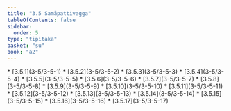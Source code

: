 ```yaml
---
title: "3.5 Samāpattivagga"
tableOfContents: false
sidebar:
  order: 5
type: "tipitaka"
basket: "su"
book: "a2"
---
```



<DynamicBreadcrumb />



<TableOfContents book="a2" section="3.5">
* [3.5.1](3-5/3-5-1)
* [3.5.2](3-5/3-5-2)
* [3.5.3](3-5/3-5-3)
* [3.5.4](3-5/3-5-4)
* [3.5.5](3-5/3-5-5)
* [3.5.6](3-5/3-5-6)
* [3.5.7](3-5/3-5-7)
* [3.5.8](3-5/3-5-8)
* [3.5.9](3-5/3-5-9)
* [3.5.10](3-5/3-5-10)
* [3.5.11](3-5/3-5-11)
* [3.5.12](3-5/3-5-12)
* [3.5.13](3-5/3-5-13)
* [3.5.14](3-5/3-5-14)
* [3.5.15](3-5/3-5-15)
* [3.5.16](3-5/3-5-16)
* [3.5.17](3-5/3-5-17)
</TableOfContents>